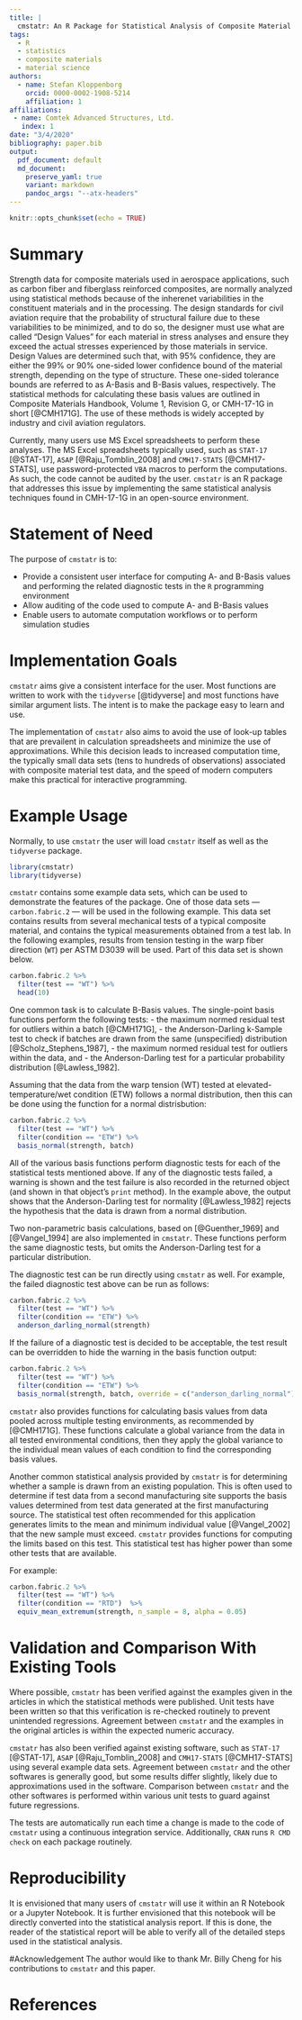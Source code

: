 ```yaml
---
title: |
  cmstatr: An R Package for Statistical Analysis of Composite Material Data
tags:
  - R
  - statistics
  - composite materials
  - material science
authors:
  - name: Stefan Kloppenborg
    orcid: 0000-0002-1908-5214
    affiliation: 1
affiliations:
 - name: Comtek Advanced Structures, Ltd.
   index: 1
date: "3/4/2020"
bibliography: paper.bib
output:
  pdf_document: default
  md_document:
    preserve_yaml: true
    variant: markdown
    pandoc_args: "--atx-headers"
---
```


```r
knitr::opts_chunk$set(echo = TRUE)
```

# Summary
Strength data for composite materials used in aerospace applications,
such as carbon fiber and fiberglass reinforced composites, are normally analyzed 
using statistical methods because of the 
inherenet variabilities in the constituent materials and in the processing.
The design standards for civil aviation require that the probability
of structural failure due to these variabilities to be minimized, and to do
so, the designer must use what are called "Design Values" for each material 
in stress analyses and ensure they
exceed the actual stresses experienced by those materials in service. 
Design Values are determined such that, with $95\%$ confidence, they are 
either the $99\%$ or $90\%$ one-sided lower confidence bound of the material 
strength,
depending on the type of structure. These one-sided tolerance bounds
are referred to as A-Basis and B-Basis values, respectively. The statistical 
methods for calculating these 
basis values are outlined in Composite Materials Handbook, Volume 1, 
Revision G, or CMH-17-1G in short [@CMH171G].
The use of these methods is widely accepted by industry and civil 
aviation regulators.

Currently, many users use MS Excel spreadsheets to perform these
analyses. The MS Excel spreadsheets typically used, such as 
`STAT-17` [@STAT-17],
`ASAP` [@Raju_Tomblin_2008] and `CMH17-STATS` [@CMH17-STATS], use 
password-protected `VBA` macros to
perform the computations. As such, the code cannot be audited by 
the user. 
`cmstatr` is an R package that addresses this issue by implementing 
the same statistical analysis techniques 
found in CMH-17-1G in an open-source environment.


# Statement of Need
The purpose of `cmstatr` is to:

- Provide a consistent user interface for computing A- and B-Basis
  values and performing the related diagnostic tests in the `R`
  programming environment
- Allow auditing of the code used to compute A- and B-Basis values
- Enable users to automate computation workflows or to perform
  simulation studies


# Implementation Goals
`cmstatr` aims give a consistent interface for the user. Most functions
are written to work with the `tidyverse` [@tidyverse] and most functions
have similar argument lists. The intent is to make the package easy to
learn and use.

The implementation of `cmstatr` also aims to avoid the use of look-up 
tables
that are prevailent in calculation spreadsheets and minimize the use of 
approximations. 
While this decision leads to increased computation time, the typically small 
data sets (tens to hundreds
of observations) associated with composite material test data, and the
speed of modern computers make this practical for interactive programming.

# Example Usage
Normally, to use `cmstatr` the user will load `cmstatr` itself as well as
the `tidyverse` package.

```r
library(cmstatr)
library(tidyverse)
```

`cmstatr` contains some example data sets, which can be used to demonstrate
the features of the package. One of those data sets --- `carbon.fabric.2` ---
will be used in the following example. This data set contains results from
several mechanical tests of a typical composite material, and contains the
typical measurements obtained from a test lab. In the following
examples, results from tension testing in the warp fiber direction (`WT`) 
per ASTM D3039 will be used. 
Part of this data set is shown below.

```r
carbon.fabric.2 %>%
  filter(test == "WT") %>%
  head(10)
```

One common task is to calculate B-Basis values. The
single-point basis functions perform the following tests:
- the maximum normed residual test for outliers within a batch [@CMH171G],
- the Anderson-Darling k-Sample test to check if batches are drawn from
  the same (unspecified) distribution [@Scholz_Stephens_1987], 
- the maximum normed residual test for outliers within the data, and 
- the Anderson-Darling test for a particular probability 
distribution [@Lawless_1982].

Assuming that the data from the warp tension (WT) tested at 
elevated-temperature/wet condition (ETW) follows
a normal distribution, then this can be done using the function 
for a normal distrisbution:

```r
carbon.fabric.2 %>%
  filter(test == "WT") %>%
  filter(condition == "ETW") %>%
  basis_normal(strength, batch)
```

All of the various basis functions perform diagnostic tests for each of the 
statistical tests mentioned above. If any
of the diagnostic tests failed, a warning is shown and the test failure
is also recorded in the returned object (and shown in that object's
`print` method). In the example above, the output shows that the
Anderson-Darling test for normality [@Lawless_1982] rejects the hypothesis
that the data is drawn from a normal distribution. 

Two non-parametric basis calculations, based on [@Guenther_1969] and
[@Vangel_1994] are also implemented in `cmstatr`. These functions 
perform the same
diagnostic tests, but omits the Anderson-Darling test for a particular
distribution.

The diagnostic test can be run directly using `cmstatr` as well.
For example, the failed diagnostic test above can be run as follows:

```r
carbon.fabric.2 %>%
  filter(test == "WT") %>%
  filter(condition == "ETW") %>%
  anderson_darling_normal(strength)
```

If the failure of a diagnostic test is decided to be acceptable,
the test result can be overridden to hide the warning in the basis function 
output:

```r
carbon.fabric.2 %>%
  filter(test == "WT") %>%
  filter(condition == "ETW") %>%
  basis_normal(strength, batch, override = c("anderson_darling_normal"))
```

`cmstatr` also provides functions for calculating basis values from
data pooled across multiple testing environments, as recommended by [@CMH171G]. 
These
functions calculate a global variance from the data in all tested environmental 
conditions, 
then they apply the global variance to the individual mean values of each 
condition to find the corresponding basis values.

Another common statistical analysis provided by `cmstatr` is for determining 
whether
a sample is drawn from an existing population. This is often used to determine 
if test data from
a second manufacturing site supports the basis values determined from test
data generated at the first manufacturing source. The statistical test
often recommended for this application generates limits to the mean and minimum
individual value [@Vangel_2002] that the new sample must exceed. `cmstatr` 
provides 
functions for
computing the limits based on this test. This statistical test has higher 
power than
some other tests that are available. 

For example:


```r
carbon.fabric.2 %>%
  filter(test == "WT") %>%
  filter(condition == "RTD")  %>%
  equiv_mean_extremum(strength, n_sample = 8, alpha = 0.05)
```

# Validation and Comparison With Existing Tools
Where possible, `cmstatr` has been verified against the examples given
in the articles in which the statistical methods were published. Unit
tests have been written so that this verification is re-checked routinely
to prevent unintended regressions. Agreement between `cmstatr` and the
examples in the original articles is within the expected numeric accuracy.

`cmstatr` has also been verified against existing software, such as
`STAT-17` [@STAT-17], `ASAP` [@Raju_Tomblin_2008] and
`CMH17-STATS` [@CMH17-STATS] using several example data sets.
Agreement between `cmstatr` and the other softwares is generally good,
but some results differ slightly, likely due to approximations used
in the software.
Comparison between `cmstatr` and the other softwares is performed
within various unit tests to guard against future regressions.

The tests are automatically run each time a change is made to the code
of `cmstatr` using a continuous integration service. Additionally,
`CRAN` runs `R CMD check` on each package routinely.


# Reproducibility
It is envisioned that many users of `cmstatr` will use it within an 
R Notebook or a Jupyter Notebook. It is further envisioned that this notebook
will be directly converted into the statistical analysis report. If this is
done, the reader of the statistical report will be able to verify all of the
detailed steps used in the statistical analysis.

#Acknowledgement
The author would like to thank Mr. Billy Cheng for his contributions to 
`cmstatr` and this paper.

# References
